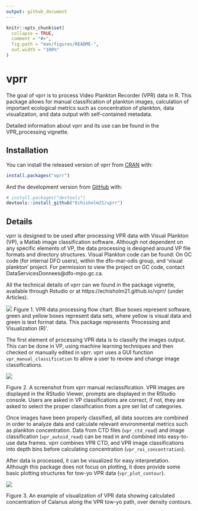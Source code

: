 ```yaml
---
output: github_document
---
```


<!-- README.md is generated from README.Rmd. Please edit that file -->

```r
knitr::opts_chunk$set(
  collapse = TRUE,
  comment = "#>",
  fig.path = "man/figures/README-",
  out.width = "100%"
)
```

# vprr

<!-- badges: start -->
<!-- badges: end -->

The goal of vprr is to process Video Plankton Recorder (VPR) data in R. This package allows for manual classification of plankton images, calculation of important ecological metrics such as concentration of plankton, data visualization, and data output with self-contained metadata. 

Detailed information about vprr and its use can be found in the VPR_processing vignette. 


## Installation

You can install the released version of vprr from [CRAN](https://CRAN.R-project.org) with:

``` r
install.packages("vprr")
```

And the development version from [GitHub](https://github.com/) with:

``` r
# install.packages("devtools")
devtools::install_github("Echisholm21/vprr")
```
## Details

vprr is designed to be used after processing VPR data with Visual Plankton (VP), a Matlab image classification software. Although not dependent on any specific elements of VP, the data processing is designed around VP file formats and directory structures. Visual Plankton code can be found: On GC code (for internal DFO users), within the dfo-mar-odis group, and 'visual plankton' project. For permission to view the project on GC code, contact DataServicesDonnees@dfo-mpo.gc.ca. 

All the technical details of vprr can we found in the package vignette, available through Rstudio or at https://echisholm21.github.io/vprr/ (under Articles).

![ ](vignettes/vp_flowchart.png)
Figure 1. VPR data processing flow chart. Blue boxes represent software, green and yellow boxes represent data sets, where yellow is visual data and green is text format data. This package represents 'Processing and Visualization (R)'.


The first element of processing VPR data is to classify the images output. This can be done in VP, using machine learning techniques and then checked or manually edited in vprr. vprr uses a GUI function `vpr_manual_classification` to allow a user to review and change image classifications.

![ ](vignettes/clf_check_3.png)

Figure 2. A screenshot from vprr manual reclassification. VPR images are displayed in the RStudio Viewer, prompts are displayed in the RStudio console. Users are asked in VP classifications are correct, if not, they are asked to select the proper classification from a pre set list of categories.


Once images have been properly classified, all data sources are combined in order to analyze data and calculate relevant environmental metrics such as plankton concentration. Data from CTD files (`vpr_ctd_read`) and image classification (`vpr_autoid_read`) can be read in and combined into easy-to-use data frames. vprr combines VPR CTD, and VPR image classifications into depth bins before calculating concentration (`vpr_roi_concentration`). 

After data is processed, it can be visualized for easy interpretation. Although this package does not focus on plotting, it does provide some basic plotting structures for tow-yo VPR data (`vpr_plot_contour`).


![](vignettes/conPlot_cal_dens.png)

Figure 3. An example of visualization of VPR data showing calculated concentration of Calanus along the VPR tow-yo path, over density contours.
